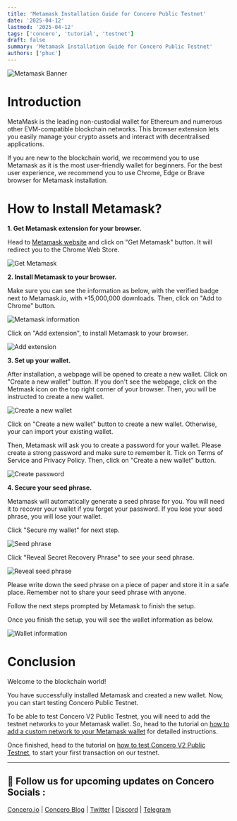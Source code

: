 ```yaml
---
title: 'Metamask Installation Guide for Concero Public Testnet'
date: '2025-04-12'
lastmod: '2025-04-12'
tags: ['concero', 'tutorial', 'testnet']
draft: false
summary: 'Metamask Installation Guide for Concero Public Testnet'
authors: ['phuc']
---
```


![Metamask Banner](/static/images/concero/article/metamask-installation/banner-metamask-installation.png)
# Introduction

MetaMask is the leading non-custodial wallet for Ethereum and numerous other EVM-compatible blockchain networks. This browser extension lets you easily manage your crypto assets and interact with decentralised applications.

If you are new to the blockchain world, we recommend you to use Metamask as it is the most user-friendly wallet for beginners. For the best user experience, we recommend you to use Chrome, Edge or Brave browser for Metamask installation.

# How to Install Metamask?

**1. Get Metamask extension for your browser.**

Head to [Metamask website](https://metamask.io/en-GB) and click on "Get Metamask" button. It will redirect you to the Chrome Web Store.

![Get Metamask](/static/images/concero/article/metamask-installation/1-get-metamask.jpg)

**2. Install Metamask to your browser.**

Make sure you can see the information as below, with the verified badge next to Metamask.io, with +15,000,000 downloads. Then, click on "Add to Chrome" button.

![Metamask information](/static/images/concero/article/metamask-installation/2-chrome-store.jpg)

Click on "Add extension", to install Metamask to your browser.

![Add extension](/static/images/concero/article/metamask-installation/3-add-extension.jpg)

**3. Set up your wallet.**

After installation, a webpage will be opened to create a new wallet. Click on "Create a new wallet" button. If you don't see the webpage, click on the Metmask icon on the top right corner of your browser. Then, you will be instructed to create a new wallet.

![Create a new wallet](/static/images/concero/article/metamask-installation/4-create-wallet.jpg)

Click on "Create a new wallet" button to create a new wallet. Otherwise, your can import your existing wallet.

Then, Metamask will ask you to create a password for your wallet. Please create a strong password and make sure to remember it. Tick on Terms of Service and Privacy Policy. Then, click on "Create a new wallet" button.

![Create password](/static/images/concero/article/metamask-installation/5-create-pw.jpg)

**4. Secure your seed phrase.**

Metamask will automatically generate a seed phrase for you. You will need it to recover your wallet if you forget your password. If you lose your seed phrase, you will lose your wallet. 

Click "Secure my wallet" for next step.

![Seed phrase](/static/images/concero/article/metamask-installation/6-secure-wallet.jpg)

Click "Reveal Secret Recovery Phrase" to see your seed phrase.

![Reveal seed phrase](/static/images/concero/article/metamask-installation/7-reveal-seedphrase.jpg)

Please write down the seed phrase on a piece of paper and store it in a safe place. Remember not to share your seed phrase with anyone.

Follow the next steps prompted by Metamask to finish the setup.

Once you finish the setup, you will see the wallet information as below.

![Wallet information](/static/images/concero/article/metamask-installation/8-user-interface.jpg)

# Conclusion

Welcome to the blockchain world! 

You have successfully installed Metamask and created a new wallet. Now, you can start testing Concero Public Testnet.

To be able to test Concero V2 Public Testnet, you will need to add the testnet networks to your Metamask wallet. So, head to the tutorial on [how to add a custom network to your Metamask wallet](https://www.blog.concero.io/blog/concero/article/add-custom-network-tutorial) for detailed instructions.

Once finished, head to the tutorial on [how to test Concero V2 Public Testnet](https://www.blog.concero.io/blog/concero/article/concero-v2-public-testnet-tutorial), to start your first transaction on our testnet.

---

## 🤝 Follow us for upcoming updates on Concero Socials :

[Concero.io](https://concero.io) | [Concero Blog](https://blog.concero.io) | [Twitter](https://x.com/concero_io) | [Discord](https://discord.com/invite/lanca) | [Telegram](https://t.me/concero_news)
